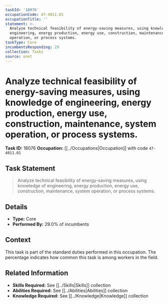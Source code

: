 ```yaml
---
taskId: '18076'
occupationCode: 47-4011.01
occupationTitle: ''
statement: >-
  Analyze technical feasibility of energy-saving measures, using knowledge of
  engineering, energy production, energy use, construction, maintenance, system
  operation, or process systems.
taskType: Core
incumbentsResponding: 29
collection: Tasks
source: onet
---
```

# Analyze technical feasibility of energy-saving measures, using knowledge of engineering, energy production, energy use, construction, maintenance, system operation, or process systems.

**Task ID:** 18076
**Occupation:** [[../Occupations|Occupation]] with code `47-4011.01`

## Task Statement

> Analyze technical feasibility of energy-saving measures, using knowledge of engineering, energy production, energy use, construction, maintenance, system operation, or process systems.

## Details

- **Type:** Core
- **Performed By:** 29.0% of incumbents

## Context

This task is part of the standard duties performed in this occupation. The percentage indicates how common this task is among workers in the field.

## Related Information

- **Skills Required:** See [[../Skills|Skills]] collection
- **Abilities Required:** See [[../Abilities|Abilities]] collection
- **Knowledge Required:** See [[../Knowledge|Knowledge]] collection
